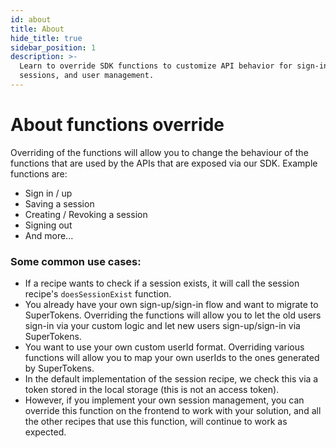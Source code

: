 ```yaml
---
id: about
title: About
hide_title: true
sidebar_position: 1
description: >-
  Learn to override SDK functions to customize API behavior for sign-in,
  sessions, and user management.
---
```


# About functions override

Overriding of the functions will allow you to change the behaviour of the functions that are used by the APIs that are exposed via our SDK. Example functions are:
- Sign in / up
- Saving a session
- Creating / Revoking a session
- Signing out
- And more...

### Some common use cases:
- If a recipe wants to check if a session exists, it will call the session recipe's `doesSessionExist` function.
- You already have your own sign-up/sign-in flow and want to migrate to SuperTokens. Overriding the functions will allow you to let the old users sign-in via your custom logic and let new users sign-up/sign-in via SuperTokens.
- You want to use your own custom userId format. Overriding various functions will allow you to map your own userIds to the ones generated by SuperTokens.
- In the default implementation of the session recipe, we check this via a token stored in the local storage (this is not an access token).
- However, if you implement your own session management, you can override this function on the frontend to work with your solution, and all the other recipes that use this function, will continue to work as expected.